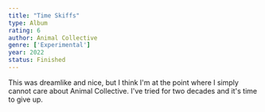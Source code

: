 ```yaml
---
title: "Time Skiffs"
type: Album
rating: 6
author: Animal Collective
genre: ['Experimental']
year: 2022
status: Finished
---
```


This was dreamlike and nice, but I think I'm at the point where I simply cannot care about Animal Collective. I've tried for two decades and it's time to give up.
